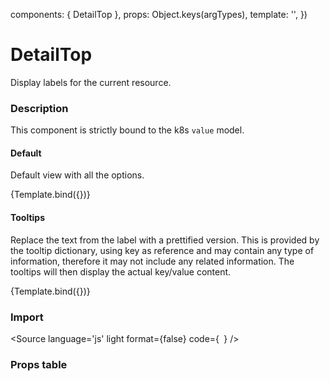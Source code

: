 

<Meta
  title="Components/DetailTop"
  component={DetailTop}
/>

  components: { DetailTop },
  props:      Object.keys(argTypes),
  template:   '<DetailTop v-bind="$props" />',
})

# DetailTop

Display labels for the current resource.

### Description

This component is strictly bound to the k8s `value` model.

#### Default

Default view with all the options.

<Canvas>
  <Story
    name="Default"
    args={{
      value: {
        namespaces: [{
          medatada: { 
            name: 'default',
            detailLocation: 'location'
          },
        }],
        labels: {
          'kubernetes.io/metadata.name': 'anyValue',
          'label/with': 'icon',
        }
      },
      icons: {
        'label/with': 'icon-lock',
      }
    }}>
    {Template.bind({})}
  </Story>
</Canvas>

#### Tooltips

Replace the text from the label with a prettified version. This is provided by the tooltip dictionary, using key as reference and may contain any type of information, therefore it may not include any related information.
The tooltips will then display the actual key/value content.

<Canvas>
  <Story
    name="Tooltips"
    args={{
      value: {
        namespaces: [{
          medatada: { 
            name: 'default',
            detailLocation: 'location'
          },
        }],
        labels: {
          'kubernetes.io/metadata.name': 'anyValue',
          'pod-security.kubernetes.io/enforce': 'privileged',
          'originalKey': 'value displayed in tooltip only',
        }
      },
      icons: {
        'pod-security.kubernetes.io/enforce': 'icon-pod_security',
      },
      tooltips: {
        'pod-security.kubernetes.io/enforce': 'Enforce Privileged (latest)',
        'originalKey': 'Hover me',
      },
    }}>
    {Template.bind({})}
  </Story>
</Canvas>

### Import

<Source
  language='js'
  light
  format={false}
  code={`
  `}
/>

### Props table

<ArgsTable of={DetailTop} />
